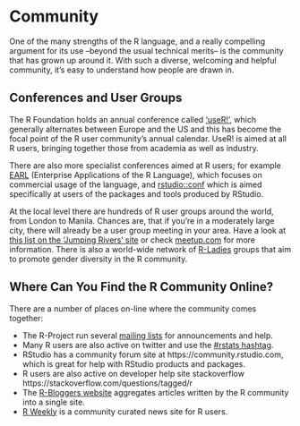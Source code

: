 # Community

One of the many strengths of the R language, and a really compelling argument for its use --beyond the usual technical merits-- is the community that has grown up around it. With such a diverse, welcoming and helpful community, it’s easy to understand how people are drawn in.

## Conferences and User Groups

The R Foundation holds an annual conference called [‘useR!’](https://www.r-project.org/conferences.html), which generally alternates between Europe and the US and this has become the focal point of the R user community’s annual calendar. UseR! is aimed at all R users, bringing together those from academia as well as industry.

There are also more specialist conferences aimed at R users; for example [EARL](https://earlconf.com) (Enterprise Applications of the R Language), which focuses on commercial usage of the language, and [rstudio::conf](https://rstudio.com/conf) which is aimed specifically at users of the packages and tools produced by RStudio.

At the local level there are hundreds of R user groups around the world, from London to Manila. Chances are, that if you’re in a moderately large city, there will already be a user group meeting in your area. Have a look at [this list on the 'Jumping Rivers' site](https://jumpingrivers.github.io/meetingsR/r-user-groups.html) or check [meetup.com](https://meetup.com) for more information. There is also a world-wide network of [R-Ladies](http://rladies.org/) groups that aim to promote gender diversity in the R community.

## Where Can You Find the R Community Online?

There are a number of places on-line where the community comes together: 

* The R-Project run several [mailing lists](https://www.r-project.org/mail.html) for announcements and help. 
* Many R users are also active on twitter and use the [#rstats hashtag](https://twitter.com/hashtag/rstats). 
* RStudio has a community forum site at https://community.rstudio.com, which is great for help with RStudio products and packages. 
* R users are also active on developer help site stackoverflow https://stackoverflow.com/questions/tagged/r
* The [R-Bloggers website](https://www.r-bloggers.com/) aggregates articles written by the R community into a single site.
* [R Weekly](https://rweekly.org/) is a community curated news site for R users.
